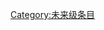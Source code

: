{{catmore1|[[维基专题:职业摔角|维基专题:职业摔角]]}}
{{Articles by Quality|topic=职业摔角|class=future|format=TOC}}
{{CategoryTOC}}
{{emptycat}}

[[Category:未来级条目|Category:未来级条目]]